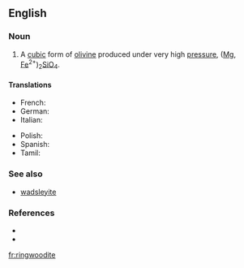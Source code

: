 ==English==
{{wikipedia}}

===Noun===
{{en-noun}}

# {{lb|en|mineralogy}} A [[cubic]] form of [[olivine]] produced under very high [[pressure]], ([[magnesium|Mg]], [[iron|Fe]]<sup>2+</sup>)<sub>2</sub>[[silicon|Si]][[oxygen|O]]<sub>4</sub>.

====Translations====
{{trans-top|cubic form of olivine}}
* French: {{t+|fr|ringwoodite|f}}
* German: {{t|de|Ringwoodit|m}}
* Italian: {{t|it|ringwoodite|f}}
{{trans-mid}}
* Polish: {{t|pl|ringwoodyt|m}}
* Spanish: {{t|es|ringwoodita|f}}
* Tamil: {{t|ta|ரிங்வூடைட்|sc=Taml}}
{{trans-bottom}}

===See also===
* [[wadsleyite]]

===References===
* {{R:WebMineral}}
* {{R:mindat}}

[[fr:ringwoodite]]